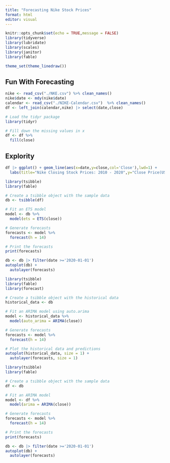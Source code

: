 ```yaml
---
title: "Forecasting Nike Stock Prices"
format: html
editor: visual
---
```

```r
knitr::opts_chunk$set(echo = TRUE,message = FALSE)
library(tidyverse)
library(lubridate)
library(scales)
library(janitor)
library(fable)

theme_set(theme_linedraw())
```

## Fun With Forecasting


```r
nike <- read_csv("./NKE.csv") %>% clean_names()
nike$date <- mdy(nike$date)
calendar <- read_csv("./NIKE-Calendar.csv")  %>% clean_names()
df <- left_join(calendar,nike) |> select(date,close)
```
```r
# Load the tidyr package
library(tidyr)

# Fill down the missing values in x
df <- df %>%
  fill(close)

```

## Explority

```r
df |> ggplot() + geom_line(aes(x=date,y=close,col='Close'),lwd=1) +
  labs(title="Nike Closing Stock Prices: 2010 - 2020",y="Close Price(USD)",x="Date")
```

```r
library(tsibble)
library(fable)

# Create a tsibble object with the sample data
db <- tsibble(df)

# Fit an ETS model
model <- db %>%
  model(ets = ETS(close))

# Generate forecasts
forecasts <- model %>%
  forecast(h = 14)

# Print the forecasts
print(forecasts)

```
```r
db <- db |> filter(date >='2020-01-01')
autoplot(db) +
  autolayer(forecasts)
```

```r
library(tsibble)
library(fable)
library(forecast)

# Create a tsibble object with the historical data
historical_data <- db

# Fit an ARIMA model using auto.arima
model <- historical_data %>%
  model(auto_arima = ARIMA(close))

# Generate forecasts
forecasts <- model %>%
  forecast(h = 14)

# Plot the historical data and predictions
autoplot(historical_data, size = 1) +
  autolayer(forecasts, size = 1)

```
```r
library(tsibble)
library(fable)

# Create a tsibble object with the sample data
df <- db

# Fit an ARIMA model
model <- df %>%
  model(arima = ARIMA(close))

# Generate forecasts
forecasts <- model %>%
  forecast(h = 14)

# Print the forecasts
print(forecasts)

db <- db |> filter(date >='2020-01-01')
autoplot(db) +
  autolayer(forecasts)

```

